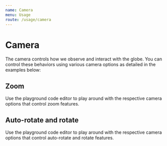 ```yaml
---
name: Camera
menu: Usage
route: /usage/camera
---
```




# Camera

The camera controls how we observe and interact with the globe. You can control these behaviors using various camera options as detailed in the examples below:

## Zoom

Use the playground code editor to play around with the respective camera options that control zoom features.

<Playground>
  <ReactGlobe
    options={{
      cameraDistanceRadiusScale: 10,
      cameraMaxDistanceRadiusScale: 20,
      cameraZoomSpeed: 5,
      enableCameraZoom: true,
    }}
  />
</Playground>

## Auto-rotate and rotate

Use the playground code editor to play around with the respective camera options that control auto-rotate and rotate features.

<Playground>
  <ReactGlobe
    options={{
      cameraAutoRotateSpeed: 2,
      cameraMaxPolarAngle: (Math.PI * 9) / 16,
      cameraMinPolarAngle: (Math.PI * 7) / 16,
      cameraRotateSpeed: 0.5,
      enableCameraAutoRotate: true,
      enableCameraRotate: true,
    }}
  />
</Playground>
